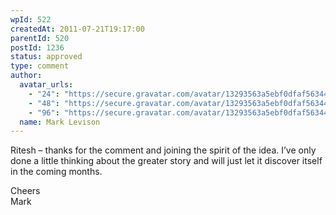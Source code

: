 ```yaml
---
wpId: 522
createdAt: 2011-07-21T19:17:00
parentId: 520
postId: 1236
status: approved
type: comment
author:
  avatar_urls:
    - "24": "https://secure.gravatar.com/avatar/13293563a5ebf0dfaf56344996d77811?s=24&d=mm&r=g"
    - "48": "https://secure.gravatar.com/avatar/13293563a5ebf0dfaf56344996d77811?s=48&d=mm&r=g"
    - "96": "https://secure.gravatar.com/avatar/13293563a5ebf0dfaf56344996d77811?s=96&d=mm&r=g"
  name: Mark Levison
---
```


Ritesh – thanks for the comment and joining the spirit of the idea. I’ve only done a little thinking about the greater story and will just let it discover itself in the coming months.

Cheers  
Mark